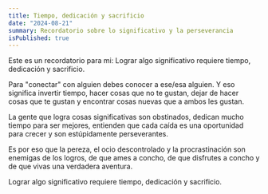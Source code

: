```yaml
---
title: Tiempo, dedicación y sacrificio
date: "2024-08-21"
summary: Recordatorio sobre lo significativo y la perseverancia
isPublished: true
---
```


Este es un recordatorio para mi: Lograr algo significativo requiere tiempo, dedicación y sacrificio.

Para "conectar" con alguien debes conocer a ese/esa alguien. Y eso significa invertir tiempo, hacer cosas que no te gustan, dejar de hacer cosas que te gustan y encontrar cosas nuevas que a ambos les gustan.

La gente que logra cosas significativas son obstinados, dedican mucho tiempo para ser mejores, entienden que cada caída es una oportunidad para crecer y son estúpidamente perseverantes.

Es por eso que la pereza, el ocio descontrolado y la procrastinación son enemigas de los logros, de que ames a concho, de que disfrutes a concho y de que vivas una verdadera aventura.

Lograr algo significativo requiere tiempo, dedicación y sacrificio.